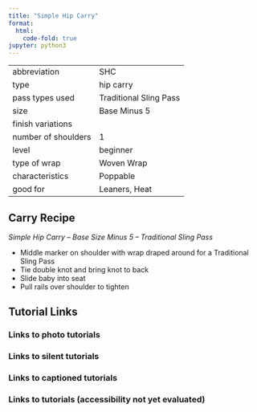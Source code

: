 ```yaml
---
title: "Simple Hip Carry"
format:
  html:
    code-fold: true
jupyter: python3
---
```


| | 
|---|---
|abbreviation	|SHC
|type	|hip carry
|pass types used	|Traditional Sling Pass
|size	|Base Minus 5
|finish variations|	
|number of shoulders	|1
|level	|beginner
|type of wrap	|Woven Wrap
|characteristics	|Poppable
|good for	|Leaners, Heat

## Carry Recipe
_Simple Hip Carry – Base Size Minus 5 – Traditional Sling Pass_

- Middle marker on shoulder with wrap draped around for a Traditional Sling Pass
- Tie double knot and bring knot to back
- Slide baby into seat
- Pull rails over shoulder to tighten

## Tutorial Links
### Links to photo tutorials
### Links to silent tutorials
### Links to captioned tutorials
### Links to tutorials (accessibility not yet evaluated)

